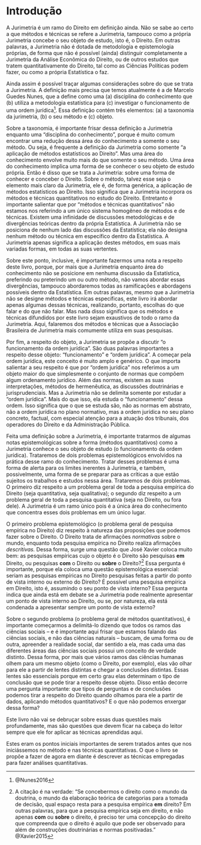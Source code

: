 # Introdução {#introducao}

A Jurimetria é um ramo do Direito em definição ainda. Não se sabe ao certo a que métodos e técnicas se refere a Jurimetria, tampouco como a própria Jurimetria concebe o seu objeto de estudo, isto é, o Direito. Em outras palavras, a Jurimetria não é dotada de metodologia e epistemologia próprias, de forma que não é possível (ainda) distinguir completamente a Jurimetria da Análise Econômica do Direito, ou de outros estudos que tratem quantitativamente do Direito, tal como as Ciências Políticas podem fazer, ou como a própria Estatística o faz. 

Ainda assim é possível traçar algumas considerações sobre do que se trata a Jurimetria. A definição mais precisa que temos atualmente é a de Marcelo Guedes Nunes, que a define como uma (a) disciplina do conhecimento que (b) utiliza a metodologia estatística para (c) investigar o funcionamento de uma ordem jurídica^[@Nunes2016]. Essa definição contém três elementos: (a) a taxonomia da jurimetria, (b) o seu método e (c) objeto.

Sobre a taxonomia, é importante frisar dessa definição a Jurimetria enquanto uma “disciplina do conhecimento”, porque é muito comum encontrar uma redução dessa área do conhecimento a somente o seu método. Ou seja, é frequente a definição da Jurimetria como somente “a aplicação de métodos estatísticos ao Direito”. Mas uma área do conhecimento envolve muito mais do que somente o seu método. Uma área do conhecimento implica uma forma de se conhecer o seu objeto de estudo própria. Então é disso que se trata a Jurimetria: sobre uma forma de conhecer e conceber o Direito. 
Sobre o método, talvez esse seja o elemento mais claro da Jurimetria, ele é, de forma genérica, a aplicação de métodos estatísticos ao Direito. Isso significa que a Jurimetria incorpora os métodos e técnicas quantitativos no estudo do Direito. Entretanto é importante salientar que por “métodos e técnicas quantitativos” não estamos nos referindo a um único sistema homogêneo de métodos e de técnicas. Existem uma infinidade de discussões metodológicas e de divergências teóricas dentro da própria Estatística. A Jurimetria não se posiciona de nenhum lado das discussões da Estatística; ela não designa nenhum método ou técnica em específico dentro da Estatística. A Jurimetria apenas significa a aplicação destes métodos, em suas mais variadas formas, em todas as suas vertentes. 

Sobre este ponto, inclusive, é importante fazermos uma nota a respeito deste livro, porque, por mais que a Jurimetria enquanto área do conhecimento não se posicione em nenhuma discussão da Estatística, preferindo ou preterindo um ou outro método, não vamos abordar essas divergências, tampouco abordaremos todas as ramificações e abordagens possíveis dentro da Estatística. Em outras palavras, mesmo que a Jurimetria não se designe métodos e técnicas específicas, este livro irá abordar apenas algumas dessas técnicas, realizando, portanto, escolhas do que falar e do que não falar. Mas nada disso significa que os métodos e técnicas difundidos por este livro sejam exaustivos de todo o ramo da Jurimetria. Aqui, falaremos dos métodos e técnicas que a Associação Brasileira de Jurimetria mais comumente utiliza em suas pesquisas. 

Por fim, a respeito do objeto, a Jurimetria se propõe a discutir “o funcionamento da ordem jurídica”. São duas palavras importantes a respeito desse objeto: “funcionamento” e “ordem jurídica”. A começar pela ordem jurídica, este conceito é muito amplo e genérico. O que importa salientar a seu respeito é que por “ordem jurídica” nos referimos a um objeto maior do que simplesmente o conjunto de normas que compõem algum ordenamento jurídico. Além das normas, existem as suas interpretações, métodos de hermenêutica, as discussões doutrinárias e jurisprudenciais. Mas a Jurimetria não se delimita somente por estudar a “ordem jurídica”. Mais do que isso, ela estuda o “funcionamento” dessa ordem. Isso significa que o que se estuda são, não as normas em abstrato, não a ordem jurídica no plano normativo, mas a ordem jurídica no seu plano concreto, factual, com especial atenção para a atuação dos tribunais, dos operadores do Direito e da Administração Pública. 

Feita uma definição sobre a Jurimetria, é importante tratarmos de algumas notas epistemológicas sobre a forma (métodos quantitativos) como a Jurimetria conhece o seu objeto de estudo (o funcionamento da ordem jurídica). Trataremos de dois problemas epistemológicos envolvidos na prática desse ramo do conhecimento. Tratar desses problemas é uma forma de alerta para os limites inerentes à Jurimetria, e também, possivelmente, uma forma de se preparar para as críticas a que estão sujeitos os trabalhos e estudos nessa área. Trataremos de dois problemas. O primeiro diz respeito a um problema geral de toda a pesquisa empírica do Direito (seja quantitativa, seja qualitativa); o segundo diz respeito a um problema geral de toda a pesquisa quantitativa (seja no Direito, ou fora dele). A Jurimetria é um ramo único pois é a única área do conhecimento que concentra esses dois problemas em um único lugar. 

O primeiro problema epistemológico (o problema geral de pesquisa empírica no Direito) diz respeito à natureza das proposições que podemos fazer sobre o Direito. O Direito trata de afirmações *normativas* sobre o mundo, enquanto toda pesquisa empírica no Direito realiza afirmações *descritivas.* Dessa forma, surge uma questão que José Xavier coloca muito bem: as pesquisas empíricas cujo o objeto é o Direito são pesquisas **em** Direito, ou pesquisas **com** o Direito ou **sobre** o Direito?^[A citação é na verdade: "Se concebermos o direito como o mundo da doutrina, o mundo da elaboração teórica de categorias para a tomada de decisão, qual espaço resta para a pesquisa empírica **em** direito? Em outras palavras, para que a pesquisa empírica seja em direito, e não apenas **com** ou **sobre** o direito, é preciso ter uma concepção do direito que compreenda que o direito é aquilo que pode ser observado para além de construções doutrinárias e normas positivadas." @Xavier2015] Essa pergunta é importante, porque ela coloca uma questão epistemológica essencial: seriam as pesquisas empíricas no Direito pesquisas feitas a partir do ponto de vista interno ou externo do Direito? É possível uma pesquisa empírica em Direito, isto é, assumindo o seu ponto de vista interno? Essa pergunta indica que ainda está em debate se a Jurimetria pode realmente apresentar um ponto de vista interno ao Direito, ou se, por natureza, ela está condenada a apresentar sempre um ponto de vista externo?

Sobre o segundo problema (o problema geral de métodos quantitativos), é importante começarmos a delimitá-lo dizendo que todos os ramos das ciências sociais – e é importante aqui frisar que estamos falando das ciências sociais, e não das ciências naturais – buscam, de uma forma ou de outra, apreender a realidade social, dar sentido a ela, mas cada uma das diferentes áreas das ciências sociais possui um conceito de verdade distinto. Dessa forma, por mais que vários ramos das ciências humanas olhem para um mesmo objeto (como o Direito, por exemplo), elas vão olhar para ele a partir de lentes distintas e chegar a conclusões distintas. Essas lentes são essenciais porque em certo grau elas determinam o tipo de conclusão que se pode tirar a respeito desse objeto. Disso então decorre uma pergunta importante: que tipos de perguntas e de conclusões podemos tirar a respeito do Direito quando olhamos para ele a partir de dados, aplicando métodos quantitativos? E o que não podemos enxergar dessa forma? 

Este livro não vai se debruçar sobre essas duas questões mais profundamente, mas são questões que devem ficar na cabeça do leitor sempre que ele for aplicar as técnicas aprendidas aqui. 

Estes eram os pontos iniciais importantes de serem tratados antes que nos iniciássemos no método e nas técnicas quantitativas. O que o livro se propõe a fazer de agora em diante é descrever as técnicas empregadas para fazer análises quantitativas.
